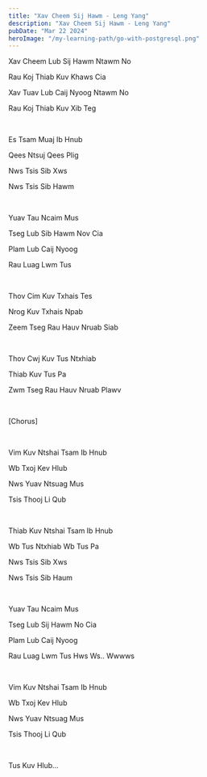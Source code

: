 ```yaml
---
title: "Xav Cheem Sij Hawm - Leng Yang"
description: "Xav Cheem Sij Hawm - Leng Yang"
pubDate: "Mar 22 2024"
heroImage: "/my-learning-path/go-with-postgresql.png"
---
```


Xav Cheem Lub Sij Hawm Ntawm No

Rau Koj Thiab Kuv Khaws Cia

Xav Tuav Lub Caij Nyoog Ntawm No

Rau Koj Thiab Kuv Xib Teg

<br />

Es Tsam Muaj Ib Hnub

Qees Ntsuj Qees Plig

Nws Tsis Sib Xws

Nws Tsis Sib Hawm

<br />

Yuav Tau Ncaim Mus

Tseg Lub Sib Hawm Nov Cia

Plam Lub Caij Nyoog

Rau Luag Lwm Tus

<br />

Thov Cim Kuv Txhais Tes

Nrog Kuv Txhais Npab

Zeem Tseg Rau Hauv Nruab Siab

<br />

Thov Cwj Kuv Tus Ntxhiab

Thiab Kuv Tus Pa

Zwm Tseg Rau Hauv Nruab Plawv

<br />

[Chorus]

<br />

Vim Kuv Ntshai Tsam Ib Hnub

Wb Txoj Kev Hlub

Nws Yuav Ntsuag Mus

Tsis Thooj Li Qub

<br />

Thiab Kuv Ntshai Tsam Ib Hnub

Wb Tus Ntxhiab Wb Tus Pa

Nws Tsis Sib Xws

Nws Tsis Sib Haum

<br />

Yuav Tau Ncaim Mus

Tseg Lub Sij Hawm No Cia

Plam Lub Caij Nyoog

Rau Luag Lwm Tus Hws Ws.. Wwwws

<br />

Vim Kuv Ntshai Tsam Ib Hnub

Wb Txoj Kev Hlub

Nws Yuav Ntsuag Mus

Tsis Thooj Li Qub

<br />

Tus Kuv Hlub...
